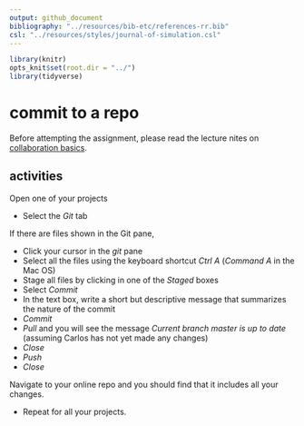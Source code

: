 ```yaml
---
output: github_document
bibliography: "../resources/bib-etc/references-rr.bib"
csl: "../resources/styles/journal-of-simulation.csl"
---
```


```r
library(knitr)
opts_knit$set(root.dir = "../")
library(tidyverse)
```


# commit to a repo

Before attempting the assignment, please read the lecture nites on [collaboration  basics](cm5005_how-to-collab.md).  


## activities 

Open one of your projects  

- Select the *Git* tab 


If there are files shown in the Git pane, 

- Click your cursor in the *git* pane 
- Select all the files using the keyboard shortcut *Ctrl A* (*Command A* in the Mac OS) 
- Stage all files by clicking in one of the *Staged* boxes 
- Select *Commit* 
- In the text box, write a short but descriptive message that summarizes the nature of the commit 
- *Commit* 
- *Pull* and you will see the message *Current branch master is up to date* (assuming Carlos has not yet made any changes) 
- *Close* 
- *Push* 
- *Close* 

Navigate to your online repo and you should find that it includes all your changes. 

- Repeat for all your projects. 


